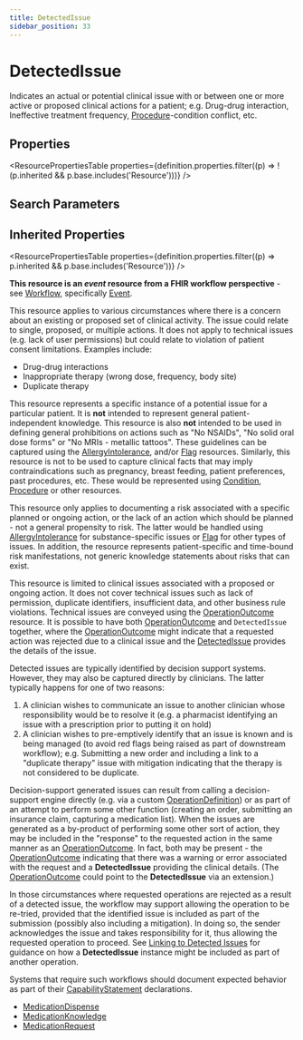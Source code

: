 ```yaml
---
title: DetectedIssue
sidebar_position: 33
---
```


# DetectedIssue

Indicates an actual or potential clinical issue with or between one or more active or proposed clinical actions for a patient; e.g. Drug-drug interaction, Ineffective treatment frequency, <a href="/docs/api/fhir/resources/procedure">Procedure</a>-condition conflict, etc.

<Tabs queryString="intro-section">
<TabItem value="schema" label="Schema" default>


## Properties


<ResourcePropertiesTable properties={definition.properties.filter((p) => !(p.inherited && p.base.includes('Resource')))} />

## Search Parameters

<SearchParamsTable searchParams={definition.searchParameters} />

## Inherited Properties

<ResourcePropertiesTable properties={definition.properties.filter((p) => p.inherited && p.base.includes('Resource'))} />

</TabItem>
  <TabItem value="usage" label="Usage">
    <div> <a name="scope"></a>  <p><strong>This resource is an <em>event</em> resource from a FHIR workflow perspective</strong> - see <a href="https://www.hl7.org/fhir/workflow.html">Workflow</a>, specifically <a href="https://www.hl7.org/fhir/workflow.html#event">Event</a>.</p>  <p> This resource applies to various circumstances where there is a concern about an existing or proposed set of clinical activity.  The issue could relate to single, proposed, or multiple actions.   It does not apply to technical issues (e.g. lack of user permissions) but could relate to violation of patient consent limitations.  Examples include: </p> <ul>   <li>Drug-drug interactions</li>   <li>Inappropriate therapy (wrong dose, frequency, body site)</li>   <li>Duplicate therapy</li> </ul>    <p> This resource represents a specific instance of a potential issue for a particular patient. It is <b>not</b> intended to represent general patient-independent knowledge. This resource is also <b>not</b> intended to be used in defining general prohibitions on actions such as "No NSAIDs", "No solid oral dose forms" or "No MRIs - metallic tattoos".   These guidelines can be captured using the <a href="/docs/api/fhir/resources/allergyintolerance">AllergyIntolerance</a>, and/or <a href="/docs/api/fhir/resources/flag">Flag</a> resources.   Similarly, this resource is not to be used to capture clinical facts that may imply contraindications such as pregnancy, breast feeding, patient preferences, past procedures, etc.  These would be represented using <a href="/docs/api/fhir/resources/condition">Condition</a>, <a href="/docs/api/fhir/resources/procedure">Procedure</a> or other resources. </p> </div>
    </TabItem>
  <TabItem value="relationships" label="Relationships">
    <div> <a name="bnr"></a>  <p> This resource only applies to documenting a risk associated with a specific planned or ongoing action, or the lack of an action which should be planned - not a general propensity to risk. The latter would be handled using <a href="/docs/api/fhir/resources/allergyintolerance">AllergyIntolerance</a> for substance-specific issues or <a href="/docs/api/fhir/resources/flag">Flag</a> for other types of issues. In addition, the resource represents patient-specific and time-bound risk manifestations, not generic knowledge statements about risks that can exist. </p> <p>This resource is limited to clinical issues associated with a proposed or ongoing action.  It does not cover technical issues such as lack of permission, duplicate identifiers, insufficient data, and other business rule violations. Technical issues are conveyed using the <a href="/docs/api/fhir/resources/operationoutcome">OperationOutcome</a> resource.   It is possible to have both <a href="/docs/api/fhir/resources/operationoutcome">OperationOutcome</a> and <code>DetectedIssue</code> together, where the <a href="/docs/api/fhir/resources/operationoutcome">OperationOutcome</a> might  indicate that a requested action was rejected due to a clinical issue and the <a href="/docs/api/fhir/resources/detectedissue">DetectedIssue</a> provides the details of the issue.</p> </div>
    </TabItem>
  <TabItem value="backgroundAndContext" label="Background and Context">
    <div> <a name="bnc"></a>  <p> Detected issues are typically identified by decision support systems.  However, they may also be captured directly by clinicians.  The latter typically happens for one of two reasons: </p> <ol>   <li>A clinician wishes to communicate an issue to another clinician whose responsibility would be to resolve it (e.g. a pharmacist identifying an issue with a prescription prior to putting it on hold)</li>   <li>A clinician wishes to pre-emptively identify that an issue is known and is being managed (to avoid red flags being raised as part of downstream workflow); e.g. Submitting a new order and including a link to    a "duplicate therapy" issue with mitigation indicating that the therapy is not considered to be duplicate.</li> </ol> <p> Decision-support generated issues can result from calling a decision-support engine directly (e.g. via a custom <a href="/docs/api/fhir/resources/operationdefinition">OperationDefinition</a>) or as part of an attempt to perform some other function (creating an order, submitting an insurance claim, capturing a medication list).  When the issues are generated as a by-product of performing some other sort of action, they may be included in the "response" to the requested action in the same manner as an <a href="/docs/api/fhir/resources/operationoutcome">OperationOutcome</a>.  In fact, both may be present - the <a href="/docs/api/fhir/resources/operationoutcome">OperationOutcome</a> indicating that there was a warning or error associated with the request and a <b>DetectedIssue</b> providing the clinical details.  (The <a href="/docs/api/fhir/resources/operationoutcome">OperationOutcome</a> could point to the <b>DetectedIssue</b> via an extension.) </p> <p> In those circumstances where requested operations are rejected as a result of a detected issue, the workflow may support allowing the operation to be re-tried, provided that the identified issue is included as part of the submission (possibly also including a mitigation).  In doing so, the sender acknowledges the issue and takes responsibility for it, thus allowing the requested operation to proceed.  See <a href="https://www.hl7.org/fhir/#linking">Linking to Detected Issues</a> for guidance on how a <b>DetectedIssue</b> instance might be included as part of another operation. </p> <p> Systems that require such workflows should document expected behavior as part of their <a href="/docs/api/fhir/resources/capabilitystatement">CapabilityStatement</a> declarations. </p>  </div>
    </TabItem>
  <TabItem value="referencedBy" label="Referenced By">
    <ul><li><a href="/docs/api/fhir/resources/medicationdispense">MedicationDispense</a></li>
<li><a href="/docs/api/fhir/resources/medicationknowledge">MedicationKnowledge</a></li>
<li><a href="/docs/api/fhir/resources/medicationrequest">MedicationRequest</a></li></ul>
    </TabItem>

</Tabs>
